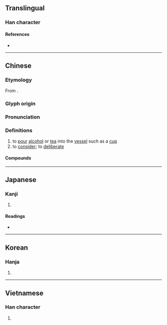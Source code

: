 {{character info/new}}
==Translingual==

===Han character===
{{Han char|rn=68|rad=斗|as=09|sn=13|four=44700|canj=TVYJ|ids=⿰甚斗}}

====References====
* {{Han ref|kx=0478.190|dkj=13517|dj=0837.070|hdz=32255.020|uh=659F|ud=26015|bh=B772|bd=46962}}

----

==Chinese==
{{zh-forms}}

===Etymology===
From {{inh|zh|sit-pro|*l-(t/d)jam||to fill, flat}}.

===Glyph origin===
{{Han etym}}

===Pronunciation===
{{zh-pron
|m=zhēn
|c=zam1
|h=pfs=chṳ̂m
|mn=chim
|mc=y
|oc=y
|cat=v
}}

===Definitions===
{{zh-hanzi}}

# to [[pour]] [[alcohol]] or [[tea]] into the [[vessel]] such as a [[cup]]
# to [[consider]]; to [[deliberate]]

====Compounds====
{{zh-der|字斟句酌|斟愖|斟酌|斟酌損益|斟酒|斟量|淺斟低唱|淺斟低謳|淺斟低酌|滿斟|自斟自飲}}

----

==Japanese==

===Kanji===
{{ja-kanji|grade=|rs=斗09}}

# {{defn|lang=ja|sort=斗09}}

====Readings====
* {{ja-readings|on=[[しん]] (shin)|kun=[[くむ]] (kumu), [[くみかわす]] (kumikawasu)}}

----

==Korean==

===Hanja===
{{ko-hanja|hangeul=짐|eumhun=|rv=jim|mr=chim|y=cim}}

# {{defn|lang=ko|sort=斗09}}

----

==Vietnamese==

===Han character===
{{vi-readings|rs=斗09|hanviet=châm}}

# {{defn|lang=vi|sort=斗09}}